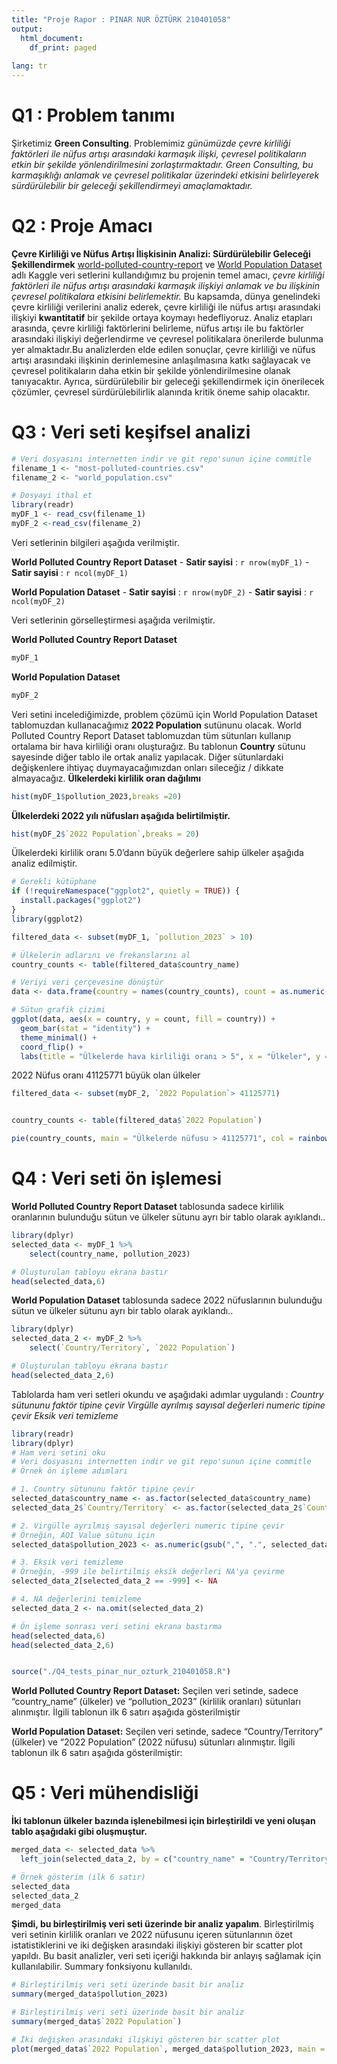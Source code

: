 ```yaml
---
title: "Proje Rapor : PINAR NUR ÖZTÜRK 210401058" 
output:
  html_document:
    df_print: paged
    
lang: tr
---
```


# Q1 : Problem tanımı

Şirketimiz **Green Consulting**. Problemimiz *günümüzde çevre kirliliği faktörleri ile nüfus artışı arasındaki karmaşık ilişki, çevresel politikaların etkin bir şekilde yönlendirilmesini zorlaştırmaktadır. Green Consulting, bu karmaşıklığı anlamak ve çevresel politikalar üzerindeki etkisini belirleyerek sürdürülebilir bir geleceği şekillendirmeyi amaçlamaktadır.*

# Q2 : Proje Amacı
**Çevre Kirliliği ve Nüfus Artışı İlişkisinin Analizi: Sürdürülebilir Geleceği Şekillendirmek** [world-polluted-country-report](https://www.kaggle.com/datasets/rafsunahmad/world-polluted-country-report) ve [World Population Dataset](https://www.kaggle.com/datasets/iamsouravbanerjee/world-population-dataset) adlı Kaggle veri setlerini kullandığımız bu projenin temel amacı, *çevre kirliliği faktörleri ile nüfus artışı arasındaki karmaşık ilişkiyi anlamak ve bu ilişkinin çevresel politikalara etkisini belirlemektir.* Bu kapsamda, dünya genelindeki çevre kirliliği verilerini analiz ederek, çevre kirliliği ile nüfus artışı arasındaki ilişkiyi **kwantitatif** bir şekilde ortaya koymayı hedefliyoruz. Analiz etapları arasında, çevre kirliliği faktörlerini belirleme, nüfus artışı ile bu faktörler arasındaki ilişkiyi değerlendirme ve çevresel politikalara önerilerde bulunma yer almaktadır.Bu analizlerden elde edilen sonuçlar, çevre kirliliği ve nüfus artışı arasındaki ilişkinin derinlemesine anlaşılmasına katkı sağlayacak ve çevresel politikaların daha etkin bir şekilde yönlendirilmesine olanak tanıyacaktır. Ayrıca, sürdürülebilir bir geleceği şekillendirmek için önerilecek çözümler, çevresel sürdürülebilirlik alanında kritik öneme sahip olacaktır.

# Q3 : Veri seti keşifsel analizi

```r



# Veri dosyasını internetten indir ve git repo'sunun içine commitle
filename_1 <- "most-polluted-countries.csv"
filename_2 <- "world_population.csv"

# Dosyayi ithal et
library(readr)
myDF_1 <- read_csv(filename_1)
myDF_2 <-read_csv(filename_2)

```
Veri setlerinin bilgileri aşağıda verilmiştir.
  
  **World Polluted Country Report Dataset**
- **Satir sayisi** : `r nrow(myDF_1)`
- **Satir sayisi** : `r ncol(myDF_1)`


  **World Population Dataset**
- **Satir sayisi** : `r nrow(myDF_2)`
- **Satir sayisi** : `r ncol(myDF_2)`

Veri setlerinin görselleştirmesi aşağıda verilmiştir.

**World Polluted Country Report Dataset**

```r
myDF_1
```

**World Population Dataset**

```r
myDF_2
```

Veri setini incelediğimizde, problem çözümü için World Population Dataset tablomuzdan kullanacağımız  **2022 Population** sutünunu olacak. World Polluted Country Report Dataset tablomuzdan tüm sütunları kullanıp ortalama bir hava kirliliği oranı oluşturağız. Bu tablonun **Country** sütunu sayesinde diğer tablo ile ortak analiz yapılacak.
Diğer sütunlardaki değişkenlere ihtiyaç duymayacağımızdan onları sileceğiz / dikkate almayacağız.
**Ülkelerdeki kirlilik oran dağılımı**

```r
hist(myDF_1$pollution_2023,breaks =20)
```






**Ülkelerdeki 2022 yılı nüfusları aşağıda belirtilmiştir.**

```r
hist(myDF_2$`2022 Population`,breaks = 20)
```


Ülkelerdeki kirlilik oranı 5.0'dann büyük değerlere sahip ülkeler aşağıda analiz edilmiştir.

```r
# Gerekli kütüphane
if (!requireNamespace("ggplot2", quietly = TRUE)) {
  install.packages("ggplot2")
}
library(ggplot2)

filtered_data <- subset(myDF_1, `pollution_2023` > 10)

# Ülkelerin adlarını ve frekanslarını al
country_counts <- table(filtered_data$country_name)

# Veriyi veri çerçevesine dönüştür
data <- data.frame(country = names(country_counts), count = as.numeric(country_counts))

# Sütun grafik çizimi
ggplot(data, aes(x = country, y = count, fill = country)) +
  geom_bar(stat = "identity") +
  theme_minimal() +
  coord_flip() +
  labs(title = "Ülkelerde hava kirliliği oranı > 5", x = "Ülkeler", y = "Sayı")
```

2022 Nüfus oranı 41125771 büyük olan ülkeler

```r

filtered_data <- subset(myDF_2, `2022 Population`> 41125771)


country_counts <- table(filtered_data$`2022 Population`)

pie(country_counts, main = "Ülkelerde nüfusu > 41125771", col = rainbow(length(country_counts)))


```


# Q4 : Veri seti ön işlemesi

 **World Polluted Country Report Dataset** tablosunda sadece kirlilik oranlarının bulunduğu sütun ve ülkeler sütunu ayrı bir tablo olarak ayıklandı..

```r
library(dplyr)
selected_data <- myDF_1 %>%
    select(country_name, pollution_2023)

# Oluşturulan tabloyu ekrana bastır
head(selected_data,6)
```

 **World Population Dataset** tablosunda sadece 2022 nüfuslarının bulunduğu sütun ve ülkeler sütunu ayrı bir tablo olarak ayıklandı..

```r
library(dplyr)
selected_data_2 <- myDF_2 %>%
    select(`Country/Territory`, `2022 Population`)

# Oluşturulan tabloyu ekrana bastır
head(selected_data_2,6)
```

 Tablolarda ham veri setleri okundu ve aşağıdaki adımlar uygulandı :
 *Country sütununu faktör tipine çevir*
 *Virgülle ayrılmış sayısal değerleri numeric tipine çevir*
 *Eksik veri temizleme*


```r
library(readr)
library(dplyr)
# Ham veri setini oku
# Veri dosyasını internetten indir ve git repo'sunun içine commitle
# Örnek ön işleme adımları

# 1. Country sütununu faktör tipine çevir
selected_data$country_name <- as.factor(selected_data$country_name)
selected_data_2$`Country/Territory` <- as.factor(selected_data_2$`Country/Territory`)

# 2. Virgülle ayrılmış sayısal değerleri numeric tipine çevir
# Örneğin, AQI Value sütunu için
selected_data$pollution_2023 <- as.numeric(gsub(",", ".", selected_data$pollution_2023))

# 3. Eksik veri temizleme
# Örneğin, -999 ile belirtilmiş eksik değerleri NA'ya çevirme
selected_data_2[selected_data_2 == -999] <- NA

# 4. NA değerlerini temizleme
selected_data_2 <- na.omit(selected_data_2)

# Ön işleme sonrası veri setini ekrana bastırma
head(selected_data,6)
head(selected_data_2,6)



```

```r
source("./Q4_tests_pinar_nur_ozturk_210401058.R")

```
**World Polluted Country Report Dataset:**
Seçilen veri setinde, sadece "country_name" (ülkeler) ve "pollution_2023" (kirlilik oranları) sütunları alınmıştır.
İlgili tablonun ilk 6 satırı aşağıda gösterilmiştir


**World Population Dataset:**
Seçilen veri setinde, sadece "Country/Territory" (ülkeler) ve "2022 Population" (2022 nüfusu) sütunları alınmıştır.
İlgili tablonun ilk 6 satırı aşağıda gösterilmiştir:

# Q5 : Veri mühendisliği

**İki tablonun ülkeler bazında işlenebilmesi için birleştirildi ve yeni oluşan tablo aşağıdaki gibi oluşmuştur.**
```r

merged_data <- selected_data %>%
  left_join(selected_data_2, by = c("country_name" = "Country/Territory"))

# Örnek gösterim (ilk 6 satır)
selected_data
selected_data_2
merged_data

```


**Şimdi, bu birleştirilmiş veri seti üzerinde bir analiz yapalım**. Birleştirilmiş veri setinin kirlilik oranları ve 2022 nüfusunu içeren sütunlarının özet istatistiklerini ve iki değişken arasındaki ilişkiyi gösteren bir scatter plot yapıldı. Bu basit analizler, veri seti içeriği hakkında bir anlayış sağlamak için kullanılabilir. Summary fonksiyonu kullanıldı.
```r

# Birleştirilmiş veri seti üzerinde basit bir analiz
summary(merged_data$pollution_2023)


```
```r

# Birleştirilmiş veri seti üzerinde basit bir analiz
summary(merged_data$`2022 Population`)


```

```r

# İki değişken arasındaki ilişkiyi gösteren bir scatter plot
plot(merged_data$`2022 Population`, merged_data$pollution_2023, main = "Nüfus ve Kirlilik İlişkisi", xlab = "2022 Nüfusu", ylab = "Kirlilik Oranı")

```


